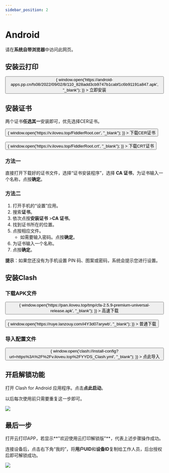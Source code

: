```yaml
---
sidebar_position: 2
---
```


#  Android

请在**系统自带浏览器**中访问此网页。

## 安装云打印

<div>
    <button className="button button--primary button--lg" onClick={()=> {
        window.open('https://android-apps.pp.cn/fs08/2022/09/02/8/110_828add3cb9747b1cabf1c6b91191a847.apk', "_blank");
        }}
        >
        <Translate>立即安装</Translate>
    </button>
    <br />
</div>

## 安装证书

两个证书**任选其一**安装即可，优先选择CER证书。

<div>
    <button className="button button--primary button--lg" onClick={()=> {
        window.open('https://v.iloveu.top/FiddlerRoot.cer', "_blank");
        }}
        >
        <Translate>下载CER证书</Translate>
    </button>
    <br />
</div>
<br />

<div>
    <button className="button button--primary button--lg" onClick={()=> {
        window.open('https://v.iloveu.top/FiddlerRoot.crt', "_blank");
        }}
        >
        <Translate>下载CRT证书</Translate>
    </button>
    <br />
</div>

### 方法一

直接打开下载好的证书文件，选择“证书安装程序”，选择 **CA 证书**，为证书输入一个名称，点按**确定**。

### 方法二

1. 打开手机的“设置”应用。
2. 搜索**证书**。
3. 依次点按**安装证书** >**CA 证书**。
4. 找到证书所在的位置。
5. 点按相应文件。
   - 如需要输入密码。点按**确定**。
6. 为证书输入一个名称。
7. 点按**确定**。

**提示**：如果您还没有为手机设置 PIN 码、图案或密码，系统会提示您进行设置。

## 安装Clash

### 下载APK文件

<div>
  <button
    className="button button--primary button--lg"
    onClick={() => {
      window.open('https://pan.iloveu.top/tmp/cfa-2.5.9-premium-universal-release.apk', "_blank");
    }}
  >
    <Translate>高速下载</Translate>
  </button>
  <br />
</div>
<br />


<div>
  <button
    className="button button--primary button--lg"
    onClick={() => {
      window.open('https://ruye.lanzouy.com/i4Y3d07arywb', "_blank");
    }}
  >
    <Translate>普通下载</Translate>
  </button>
  <br />
</div>

### 导入配置文件

<div>
  <button
    className="button button--primary button--lg"
    onClick={() => {
      window.open('clash://install-config?url=https%3A%2F%2Fv.iloveu.top%2FYYDS_Clash.yml', "_blank");
    }}
  >
    <Translate>点此导入</Translate>
  </button>
  <br />
</div>

## 开启解锁功能

打开 Clash for Android 应用程序。点击**点此启动**。

以后每次使用前只需要重复这一步即可。

![](https://img01-xusong.91q.com/73B42CDB-5FEE-48CE-8535-B2C250DAD125.jpg)

## 最后一步

打开云打印APP，若显示**"欢迎使用云打印解锁版"**，代表上述步骤操作成功。

连接设备后，点击右下角“我的”，将**用户UID**和**设备ID**复制给工作人员，后台授权后即可解锁成功。

![](https://img01-xusong.91q.com/5AE66249-231F-424E-B765-6D7E89BE2F8B.jpg)
